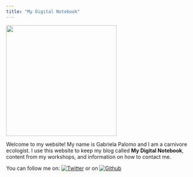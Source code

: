 ```yaml
---
title: "My Digital Notebook"
---
```


<!-- <img src="/images/IMG_20160506_131437.jpg" height="300" class="center"/> <img src="/images/DSC09144.JPG" height="300" class="center"/> <img src="/images/DSC00750.JPG" height="300" class="center"/>  -->


:::{layout-ncol=1 layout-halign="right"}
<img src="/images/banner.jpg" height="300" class="center"/> 
:::

Welcome to my website! My name is Gabriela Palomo and I am a carnivore ecologist. I use this website to keep my blog called **My Digital Notebook**, content from my workshops, and information on how to contact me. 

You can follow me on: 
[![Twitter](https://img.shields.io/twitter/url/https/twitter.com/gabbspalomo.svg?style=social&label=Follow%20%40gabbspalomo)](https://twitter.com/gabbspalomo)  or on [![Github](https://img.shields.io/github/followers/GabsPalomo?label=GitHub&style=social)](https://github.com/GabsPalomo)



